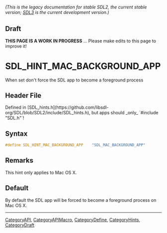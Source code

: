 ====== (This is the legacy documentation for stable SDL2, the current stable version; [https://wiki.libsdl.org/SDL3/ SDL3] is the current development version.) ======

== Draft ==

'''THIS PAGE IS A WORK IN PROGRESS''' ... Please make edits to this page to improve it!


<!-- #*^*^*^*^*See https://wiki.libsdl.org/SGEnumerations for details on editing this page*^*^*^*^* -->
= SDL_HINT_MAC_BACKGROUND_APP =

When set don't force the SDL app to become a foreground process

== Header File ==

Defined in [SDL_hints.h](https://github.com/libsdl-org/SDL/blob/SDL2/include/SDL_hints.h), but apps should _only_ `#include "SDL.h"`!

== Syntax ==

<syntaxhighlight lang='c'>
#define SDL_HINT_MAC_BACKGROUND_APP    "SDL_MAC_BACKGROUND_APP"</syntaxhighlight>

== Remarks ==

This hint only applies to Mac OS X.

== Default ==

By default the SDL app will be forced to become a foreground process on Mac OS X.

----
[[CategoryAPI]], [[CategoryAPIMacro]], [[CategoryDefine]], [[CategoryHints]], [[CategoryDraft]]
<!-- #See the Style Guide for instructions on editing the footer. -->



